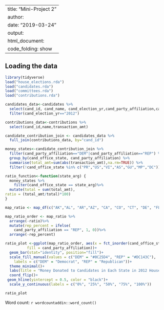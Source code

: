 
---
title: "Mini-Project 2"
author: 
date: "2019-03-24"
output: 
  html_document:
    code_folding: show
---
## Loading the data


```r
library(tidyverse)
load("house_elections.rda")
load("candidates.rda")
load("committees.rda")
load("contributions.rda")
```

```r
candidates_data<-candidates %>%
  select(cand_id, cand_name, cand_election_yr,cand_party_affiliation,cand_office_state) %>%
  filter(cand_election_yr=="2012")
```

```r
contributions_data<-contributions %>%
  select(cand_id,name,transaction_amt)
```

```r
candidate_contribution_join <- candidates_data %>%
  full_join(contributions_data, by="cand_id") 

```


```r
money_states<-candidate_contribution_join %>%
  filter(cand_party_affiliation=="DEM"|cand_party_affiliation=="REP") %>%
  group_by(cand_office_state, cand_party_affiliation) %>%
  summarise(total_amt=sum(abs(transaction_amt),na.rm=TRUE)) %>%
  filter(!cand_office_state %in% c("PR","US","VI","AS","GU","MP","DC"))
```

```r
ratio_function<-function(state_arg) {
  money_states %>%
    filter(cand_office_state == state_arg)%>%
  mutate(total = sum(total_amt),
ratio = (total_amt/total)*100)
}

map_ratio <- map_df(c("AK","AL", "AR","AZ", "CA", "CO", "CT", "DE", "FL", "GA", "HI", "IA", "ID", "IL", "IN", "KS", "KY", "LA", "MA", "MD", "ME", "MI", "MN", "MO", "MS", "MT", "NC", "ND", "NE", "NH", "NJ", "NM", "NV", "NY", "OH", "OK", "OR", "PA", "RI", "SC", "SD", "TN", "TX", "UT", "VA", "VT", "WA", "WI", "WV", "WY"),ratio_function)
```

```r
map_ratio_order <- map_ratio %>%
  arrange(-ratio)%>%
  mutate(rep_percent = ifelse(
    cand_party_affiliation == "REP", 1, 0))%>%
  arrange(-rep_percent)
```

```r
ratio_plot <-ggplot(map_ratio_order, aes(x = fct_inorder(cand_office_state), y = ratio, 
          fill = cand_party_affiliation))+
  geom_bar(stat="identity", position="fill")+
  scale_fill_manual(values = c("DEM" = "#0C25D4", "REP" = "#DC143C"), 
    labels = c("DEM" = "Democrat", "REP" = "Republican"))+
  theme_minimal()+
  labs(title = "Money Donated to Candidates in Each State in 2012 House Election", x= "State", y="Percent of Total Donations By Party", fill="Party Affiliation")+
  coord_flip()+
 geom_hline(yintercept = 0.5, color = "black")+
  scale_y_continuous(labels = c("0%", "25%", "50%", "75%", "100%"))

ratio_plot
```

Word count: `r wordcountaddin::word_count()`